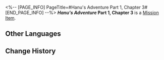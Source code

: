 <%-- [PAGE_INFO]
PageTitle=#Hanu's Adventure Part 1, Chapter 3#
[END_PAGE_INFO] --%>
{{Item Infobox
|title       = ''Hanu's Adventure'' Part 1, Chapter 3
|id          = 150003
|image       = Item ''Hanu's Adventure'' Part 1 Chapter 3.png
|type        = Mission Item
|invCategory = Missions
|rarity      = 3
|effect      = 
|description = A limited edition cartoon storybook released by Clock Studios, narrating a tale where Hanu shrinks in size and saves Dreamville... The book includes occasional peculiar dialogue interspersed throughout.
}}
'''''Hanu's Adventure'' Part 1, Chapter 3''' is a [[Mission Item]].

==Other Languages==
{{Other Languages
|en   = ''Hanu's Adventure'' Part 1, Chapter 3
|zhs  = 《小小哈努行动》上篇 第三章
|zht  = 《小小哈努行動》上篇 第三章
|ja   = 『ちびっ子ハヌの大作戦』上 第三章
|ko   = ≪꼬마 하누의 작전≫ 상편 제3장
|es   = Aventura de Hanu: Parte 1, capítulo 3
|fr   = ''Aventures de Hanu'' partie 1, chapitre 3
|ru   = «Приключения Хану»: Часть 1, глава 3
|th   = "ปฏิบัติการของลูกพี่ Hanu" ภาคต้น - บทที่ 3
|vi   = Cuộc Phiêu Lưu Của Hanu - Phần 1, Chương 3
|de   = „Hanus Abenteuer“ &ndash; Teil 1, Kapitel 3
|id   = "Petualangan Hanu" - Bagian Pertama: Bab 3
|pt   = "Aventuras de Hanu" Parte 1, Capítulo 3
}}

==Change History==
{{Change History|2.0}}
